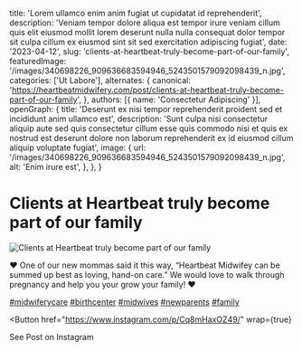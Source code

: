   title: 'Lorem ullamco enim anim fugiat ut cupidatat id reprehenderit',
  description: 'Veniam tempor dolore aliqua est tempor irure veniam cillum quis elit eiusmod mollit lorem deserunt nulla nulla consequat dolor tempor sit culpa cillum ex eiusmod sint sit sed exercitation adipiscing fugiat',
  date: '2023-04-12',
  slug: 'clients-at-heartbeat-truly-become-part-of-our-family',
  featuredImage: '/images/340698226_909636683594946_5243501579092098439_n.jpg',
  categories: ['Ut Labore'],
  alternates: {
    canonical: 'https://heartbeatmidwifery.com/post/clients-at-heartbeat-truly-become-part-of-our-family',
  },
  authors: [{ name: 'Consectetur Adipiscing' }],
  openGraph: {
    title: 'Deserunt ex nisi tempor reprehenderit proident sed et incididunt anim ullamco est',
    description: 'Sunt culpa nisi consectetur aliquip aute sed quis consectetur cillum esse quis commodo nisi et quis ex nostrud est deserunt dolore non laborum reprehenderit ex id eiusmod cillum aliquip voluptate fugiat',
    image: {
      url: '/images/340698226_909636683594946_5243501579092098439_n.jpg',
      alt: 'Enim irure est',
    },
  },
}


# Clients at Heartbeat truly become part of our family

<Image
  src="/images/340698226_909636683594946_5243501579092098439_n.jpg"
  size="large"
  wrap={true}
  alt="Clients at Heartbeat truly become part of our family"
/>

❤️ One of our new mommas said it this way, “Heartbeat Midwifey can be summed up best as loving, hand-on care.” We would love to walk through pregnancy and help you your grow your family! ❤️

[#midwiferycare](https://www.instagram.com/explore/tags/midwiferycare/) [#birthcenter](https://www.instagram.com/explore/tags/birthcenter/) [#midwives](https://www.instagram.com/explore/tags/midwives/) [#newparents](https://www.instagram.com/explore/tags/newparents/) [#family](https://www.instagram.com/explore/tags/family/)

<Button
  href="https://www.instagram.com/p/Cq8mHaxOZ49/"
  wrap={true}
>
  See Post on Instagram
</Button>
